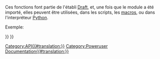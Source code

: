 <languages/>
{{VeryImportantMessage|(Novembre 2018) Ces informations peuvent être incomplètes et obsolètes. Pour la dernière API, voir l'[https://www.freecadweb.org/api auto-génération de la documentation de l'API].}}

Ces fonctions font partie de l'établi [[Draft Workbench/fr|Draft]], et, une fois que le module a été importé, elles peuvent être utilisées, dans les scripts, les [[macros/fr|macros]], ou dans l'interpréteur [[Python/fr|Python]].

Exemple:
{{Code|code=
import FreeCAD, Draft

myrect = Draft.makeRectangle(4, 3)
mydistance = FreeCAD.Vector(2, 2, 0)
Draft.move(myrect, mydistance)
}}

{{APIFunction|cut|FreeCAD.Object, FreeCAD.Object|Renvoie un objet construit, à partir de la différence de la coupe des 2 objets sélectionnés. Les objets originaux obtenu sont cachés.|Un nouvel objet est créé}}

{{APIFunction|extrude|FreeCAD.Object, Vector|Extrude l'objet sélectionné dans la direction donnée par le vecteur. L'objet d'origine est caché.|Un nouvel objet est créé}}

{{APIFunction|formatObject|FreeCAD.Object, [FreeCAD.Object]|Cette fonction s'applique à l'objet cible, compte tenu des propriétés actuelles, fixées sur la barre d'outils Draft (couleur et largeur de la ligne), ou, le cas échéant copie les propriétés d'un deuxième objet. Il met également l'objet dans le groupe de construction si le bouton de construction est pressé.|Aucun}}

{{APIFunction|fuse|FreeCAD.Object, FreeCAD.Object|Retourne un objet fabriqué à partir de la fusion des 2 objets sélectionnés. Si les objets sont coplanaires, un '''Draft Wire''' spécial est utilisé, sinon l'objet final est une fusion standard (standard Part fuse).|Un nouvel objet est créé}}

{{APIFunction|getDraftPath|[string]|Retourne le chemin d'accès utilisateur, ou système,  à partir duquel, le Draft module est exécuté. Si un sous-dossier ou un nom de fichier est fourni, le chemin complet vers le sous-dossier de l'intérieur du Draft module est renvoyé.|Le chemin du fichier}}

{{APIFunction|getGroupContents|list|Scanne récursivement la liste de données pour les groupes. Si les groupes sont trouvés, leur contenu est ajouté à la liste.|Une liste d'Objets FreeCAD}}

{{APIFunction|getRealName|string|Sépare le numéro du nom de l'objet.|Le nom dépouillé de l'objet}}

{{APIFunction|getSelection| |Retourne la sélection actuelle FreeCAD.|Retourne la sélection actuelle FreeCAD.}}

{{APIFunction|makeCircle|radius, [placement], [facemode], [startangle], [endangle]|Crée un objet cercle de rayon donné. Si une coordonnée est fournie, elle est utilisée. Si '''facemode est False''', le cercle est représenté comme un fil de fer (filaire), sinon, comme une face. Si '''startAngle''' et '''endAngle''' (en degrés) sont donnés, ils sont utilisés et l'objet apparaîtra comme un arc.|Un nouvel objet est créé.}}

{{APIFunction|makeDimension|Vector, Vector, [Vector] or FreeCAD.Object, int, int, [Vector]|Crée un objet '''Cotation''', mesure la distance entre le premier et le deuxième vecteur, avec la dimension de la ligne passant par le troisième vecteur, s'il est fourni. La largeur de ligne et la couleur affichée sur de la barre d'outils du projet seront utilisés. Au lieu de 2 vecteurs, vous pouvez également créer un objet FreeCAD de deux entiers (et éventuellement un vecteur) où la ligne de cotation doit passer. Dans ce cas, la dimension sera '''associée''' à l'objet, et la mesure des deux sommets, indiquée par les deux chiffres à l'indice donné.|Un nouvel objet est créé.}}

{{APIFunction|makeLine|Vector, Vector|Crée une ligne entre les deux vecteurs donnés. La largeur de ligne, et, la couleur courante sélectionnés dans la barre d'outils Draft seront utilisés.|Un nouvel objet est créé.}}

{{APIFunction|makeRectangle|length, width, [placement], [facemode]|Crée un objet Rectangle avec une longueur dans la direction X et la hauteur dans la direction Y. Si une position est donnée, elle est utilisée. Si '''facemode est False''', le rectangle est représenté comme un fil de fer (filaire), sinon, comme une face. La largeur de ligne et la couleur courante sélectionnés dans la barre d'outils Draft seront utilisés.|Un nouvel objet est créé.}}

{{APIFunction|makeText|string or list, [Vector], [screenmode]|Crée un '''objet Texte''', au point donné, contenant la chaîne ou les chaînes figurant dans la liste, une chaîne par ligne. La couleur actuelle de la barre d'outils Projet la hauteur du texte et la police spécifiée dans les préférences sont utilisés. Si '''screenmode est sur True''', le texte fait toujours face à la direction de la vue, sinon il se trouve sur le plan '''X, Y'''.|Un nouvel objet est créé.}}

{{APIFunction|makeWire|list or Part.Wire, [closed], [placement], [facemode]|Crée un objet (wire) dans la liste de données des vecteurs ou du fil donné. Si c'est un objet fermé (True), ou, si le premier et le dernier point sont identique, le fil est fermé. Si '''facemode est (True)''' (le fil est fermé), le fil, apparaîtra rempli. La largeur de ligne et la couleur courante sélectionnés dans la barre d'outils seront utilisés.|Un nouvel objet est créé.}}

{{APIFunction|move|FreeCAD.Object or list, Vector, [copymode]|Déplace l'objet ou les objets sélectionnés contenus dans la liste donnée ,dans la direction et la distance indiquée par le vecteur. Si '''CopyMode''' est sur True les objets réels ne sont pas déplacés, mais copiés à sa (leur) place.|L'objet ou les objets (ou leurs copies, si '''CopyMode''' était sur True).}}

{{APIFunction|precision| |Retourne la valeur de précision définie dans les paramètres utilisateur.|Un integer.}}

{{APIFunction|rotate|FreeCAD.Object or list, angle, [center], [axis] ,[copymode]|Tourne l'objet donné ou les objets sélectionnés à l'angle donné et autour du centre donnée s'ils sont fourni, en utilisant l'axe comme un axe de rotation. Si l'axe est omis, la rotation se fera autour de l'axe vertical '''Z'''. Si '''CopyMode''' est sur True, les objets réels ne sont pas déplacés, mais les copies sont créées à leur place.|Les objets (ou leurs copies).}}

{{APIFunction|scale|FreeCAD.Object or list, vector, [center], [copymode]|Redimensionne l'objet donné ou les objets sélectionnés au facteur d'échelle définis par le vecteur de donnés '''(X, Y et Z)''' autour du centre donné s'il est fourni. Si '''CopyMode''' est sur True les objets réels ne sont pas déplacés, mais les copies sont créées à la place.|Les objets (ou leurs copies).}}

{{APIFunction|select|FreeCAD.Object| Désélectionne tout, et, sélectionne uniquement l'objet survolé|Aucune.}}

{{APIFunction|shapify|FreeCAD.Object|Transforme un objet de forme '''paramétrique''' en objet '''non-paramétrique'''.|Un nouvel objet est créé.}}

{{APIFunction|draftify|FreeCAD.Object or list|Met l'objet, ou, chaque objet sélectionné(s) en fils paramétriques Projet.|Aucune.}}

{{APIFunction|getSVG|FreeCAD.Object, [linemodifier], [textmodifier], [(u,v)]|Crée une représentation SVG de l'objet donné. L'attribut '''linemodifier''' est le facteur d'échelle (en pourcent) pour la largeur de la ligne, et '''textmodifier''' pour la taille du texte. Vous pouvez également éventuellement fournir un tuple de vecteurs pour définir un plan de projection, sinon la forme géométrique sera projetée sur le plan '''X, Y'''.|Une chaîne contenant la représentation SVG de l'objet sélectionné.}}

{{Draft Tools navi{{#translation:}}}}
{{Userdocnavi{{#translation:}}}}
[[Category:API{{#translation:}}]]
[[Category:Poweruser Documentation{{#translation:}}]]

{{clear}}